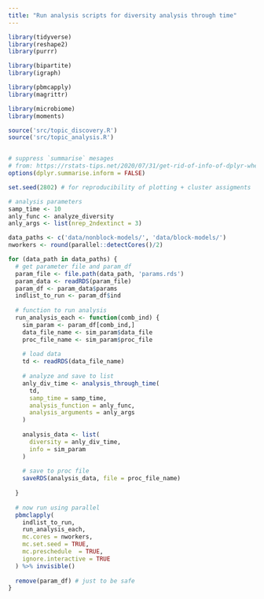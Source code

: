 ```yaml
---
title: "Run analysis scripts for diversity analysis through time" 
---
```


```r
library(tidyverse)
library(reshape2)
library(purrr)

library(bipartite)
library(igraph)

library(pbmcapply)
library(magrittr)

library(microbiome)
library(moments)

source('src/topic_discovery.R')
source('src/topic_analysis.R')


# suppress `summarise` mesages
# from: https://rstats-tips.net/2020/07/31/get-rid-of-info-of-dplyr-when-grouping-summarise-regrouping-output-by-species-override-with-groups-argument/
options(dplyr.summarise.inform = FALSE) 

set.seed(2802) # for reproducibility of plotting + cluster assigments 
```

```r
# analysis parameters 
samp_time <- 10
anly_func <- analyze_diversity
anly_args <- list(nrep_2ndextinct = 3)
```


```r
data_paths <- c('data/nonblock-models/', 'data/block-models/')
nworkers <- round(parallel::detectCores()/2)
```


```r
for (data_path in data_paths) {
  # get parameter file and param_df 
  param_file <- file.path(data_path, 'params.rds')
  param_data <- readRDS(param_file)
  param_df <- param_data$params
  indlist_to_run <- param_df$ind
  
  # function to run analysis
  run_analysis_each <- function(comb_ind) {
    sim_param <- param_df[comb_ind,]
    data_file_name <- sim_param$data_file
    proc_file_name <- sim_param$proc_file
    
    # load data
    td <- readRDS(data_file_name)
    
    # analyze and save to list 
    anly_div_time <- analysis_through_time(
      td,
      samp_time = samp_time,
      analysis_function = anly_func,
      analysis_arguments = anly_args
    )
    
    analysis_data <- list(
      diversity = anly_div_time,
      info = sim_param
    )
    
    # save to proc file
    saveRDS(analysis_data, file = proc_file_name)
    
  }
  
  # now run using parallel
  pbmclapply(
    indlist_to_run,
    run_analysis_each,
    mc.cores = nworkers,
    mc.set.seed = TRUE,
    mc.preschedule	= TRUE,
    ignore.interactive = TRUE
  ) %>% invisible()
  
  remove(param_df) # just to be safe
}


```



